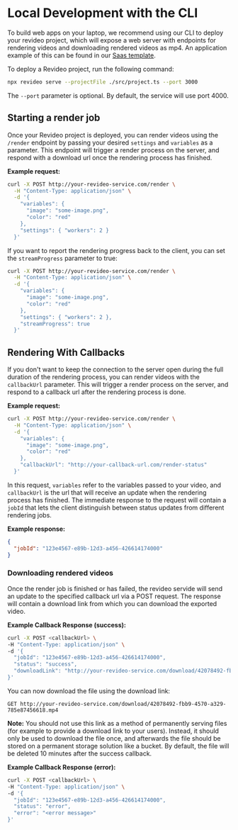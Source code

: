 # Local Development with the CLI

To build web apps on your laptop, we recommend using our CLI to deploy your
revideo project, which will expose a web server with endpoints for rendering
videos and downloading rendered videos as mp4. An application example of this
can be found in our
[Saas template](https://github.com/redotvideo/examples/saas-template).

To deploy a Revideo project, run the following command:

```bash
npx revideo serve --projectFile ./src/project.ts --port 3000
```

The `--port` parameter is optional. By default, the service will use port 4000.

## Starting a render job

Once your Revideo project is deployed, you can render videos using the `/render`
endpoint by passing your desired `settings` and `variables` as a parameter. This
endpoint will trigger a render process on the server, and respond with a
download url once the rendering process has finished.

**Example request:**

```bash
curl -X POST http://your-revideo-service.com/render \
  -H "Content-Type: application/json" \
  -d '{
    "variables": {
      "image": "some-image.png",
      "color": "red"
    },
    "settings": { "workers": 2 }
  }'
```

If you want to report the rendering progress back to the client, you can set the
`streamProgress` parameter to true:

```bash
curl -X POST http://your-revideo-service.com/render \
  -H "Content-Type: application/json" \
  -d '{
    "variables": {
      "image": "some-image.png",
      "color": "red"
    },
    "settings": { "workers": 2 },
    "streamProgress": true
  }'
```

## Rendering With Callbacks

If you don't want to keep the connection to the server open during the full
duration of the rendering process, you can render videos with the `callbackUrl`
parameter. This will trigger a render process on the server, and respond to a
callback url after the rendering process is done.

**Example request:**

```bash
curl -X POST http://your-revideo-service.com/render \
  -H "Content-Type: application/json" \
  -d '{
    "variables": {
      "image": "some-image.png",
      "color": "red"
    },
    "callbackUrl": "http://your-callback-url.com/render-status"
  }'
```

In this request, `variables` refer to the variables passed to your video, and
`callbackUrl` is the url that will receive an update when the rendering process
has finished. The immediate response to the request will contain a `jobId` that
lets the client distinguish between status updates from different rendering
jobs.

**Example response:**

```json
{
  "jobId": "123e4567-e89b-12d3-a456-426614174000"
}
```

### Downloading rendered videos

Once the render job is finished or has failed, the revideo servide will send an
update to the specified callback url via a POST request. The response will
contain a download link from which you can download the exported video.

**Example Callback Response (success):**

```bash
curl -X POST <callbackUrl> \
-H "Content-Type: application/json" \
-d '{
  "jobId": "123e4567-e89b-12d3-a456-426614174000",
  "status": "success",
  "downloadLink": "http://your-revideo-service.com/download/42078492-fbb9-4570-a329-785e87456618.mp4"
}'
```

You can now download the file using the download link:

```
GET http://your-revideo-service.com/download/42078492-fbb9-4570-a329-785e87456618.mp4
```

**Note:** You should not use this link as a method of permanently serving files
(for example to provide a download link to your users). Instead, it should only
be used to download the file once, and afterwards the file should be stored on a
permanent storage solution like a bucket. By default, the file will be deleted
10 minutes after the success callback.

**Example Callback Response (error):**

```bash
curl -X POST <callbackUrl> \
-H "Content-Type: application/json" \
-d '{
  "jobId": "123e4567-e89b-12d3-a456-426614174000",
  "status": "error",
  "error": "<error message>"
}'
```
